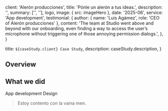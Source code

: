 
  client: 'Alerón producciones',
  title: 'Pónle un alerón a tus ideas.',
  description: '',
  summary: ['', ''],
  logo,
  image: { src: imageHero },
  date: '2025-06',
  service: 'App development',
  testimonial: {
    author: { name: 'Luis Agámez', role: 'CEO of Alerón producciones' },
    content:
      'The team at Studio went above and beyond with our onboarding, even finding a way to access the user’s microphone without triggering one of those annoying permission dialogs.',
  },
}

  title: `${caseStudy.client} Case Study`,
  description: caseStudy.description,
}

## Overview



## What we did


<TagList>
  <Badge color="random">App development</Badge>
  <Badge color="random">Design</Badge>
</TagList>

<Blockquote
  author={{ name: 'Luis Agámez', role: 'CEO of Alerón producciones' }}
  image={{ src: imageLuisAgamez }}
>
Estoy contento con la vaina men.
</Blockquote>

<StatList>
  <StatListItem value="34%" label="Fewer transactions" />
  <StatListItem value="10%" label="Slower transactions" />
  <StatListItem value="1000ms" label="Transaction latency" />
  <StatListItem value="3" label="Active nodes" />
</StatList>